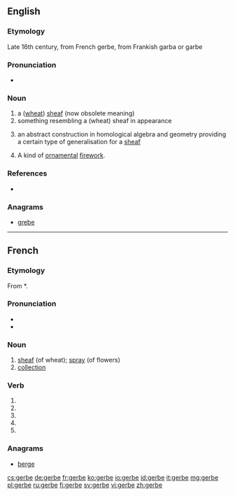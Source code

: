 {{also|gerbé}}
==English==

===Etymology===
Late 16th century, from French gerbe, from Frankish garba or garbe

===Pronunciation===
* {{IPA|/dʒɜːb/}}

===Noun===
{{en-noun}}
{{wikipedia}}

# a ([[wheat]]) [[sheaf]] (now obsolete meaning)
# something resembling a (wheat) sheaf in appearance
# {{context|mathematics}} an abstract construction in homological algebra and geometry providing a certain type of generalisation for a [[sheaf]]
# A kind of [[ornamental]] [[firework]].
#: {{rfquotek|Farrow}}

===References===
* {{R:OED}}

===Anagrams===
* [[grebe#English|grebe]]

----

==French==

===Etymology===
From {{etyl|frk|fr}} *{{term||garba}}.

===Pronunciation===
* {{IPA|/ʒɛʁb/|lang=fr}}
* {{audio|Fr-gerbe.ogg|Audio}}

===Noun===
{{fr-noun|f}}

# [[sheaf]] (of wheat); [[spray]] (of flowers)
# [[collection]]

===Verb===
{{fr-verb-form}}

# {{conjugation of|gerber||1|s|pres|ind|lang=fr}}
# {{conjugation of|gerber||3|s|pres|ind|lang=fr}}
# {{conjugation of|gerber||1|s|pres|sub|lang=fr}}
# {{conjugation of|gerber||3|s|pres|sub|lang=fr}}
# {{conjugation of|gerber||2|s|imp|lang=fr}}

===Anagrams===
* [[berge#French|berge]]

[[cs:gerbe]]
[[de:gerbe]]
[[fr:gerbe]]
[[ko:gerbe]]
[[io:gerbe]]
[[id:gerbe]]
[[it:gerbe]]
[[mg:gerbe]]
[[pl:gerbe]]
[[ru:gerbe]]
[[fi:gerbe]]
[[sv:gerbe]]
[[vi:gerbe]]
[[zh:gerbe]]